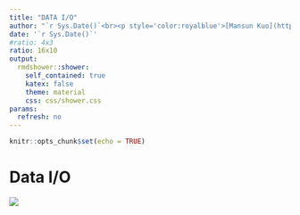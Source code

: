 ```yaml
---
title: "DATA I/O"
author: "`r Sys.Date()`<br><p style='color:royalblue'>[Mansun Kuo](https://tw.linkedin.com/pub/mansun-kuo/82/3b4/344)</p>"
date: '`r Sys.Date()`'
#ratio: 4x3
ratio: 16x10
output: 
  rmdshower::shower:
    self_contained: true
    katex: false
    theme: material
    css: css/shower.css
params:
  refresh: no
---
```


```r
knitr::opts_chunk$set(echo = TRUE)
```

# Data I/O {.white .Section}

<img src="img/bali.jpg" class="cover">
